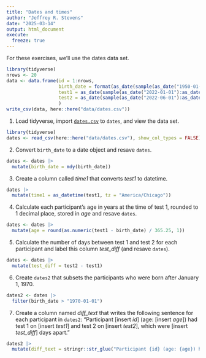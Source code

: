 ```yaml
---
title: "Dates and times"
author: "Jeffrey R. Stevens"
date: "2025-03-14"
output: html_document
execute:
  freeze: true
---
```


For these exercises, we'll use the dates data set. 

```r
library(tidyverse)
nrows <- 20
data <- data.frame(id = 1:nrows, 
                   birth_date = format(as_date(sample(as_date("1950-01-01"):as_date("2005-01-31"), nrows, replace = TRUE)), "%m/%d/%Y"),
                   test1 = as_date(sample(as_date("2022-01-01"):as_date("2022-03-31"), nrows, replace = TRUE)),
                   test2 = as_date(sample(as_date("2022-06-01"):as_date("2022-09-30"), nrows, replace = TRUE))
                   )
write_csv(data, here::here("data/dates.csv"))
```


1. Load tidyverse, import [`dates.csv`](https://jeffreyrstevens.github.io/dpavir2025/data/dates.csv) to `dates`, and view the data set.

```r
library(tidyverse)
dates <- read_csv(here::here("data/dates.csv"), show_col_types = FALSE)
```


2. Convert `birth_date` to a date object and resave `dates`.

```r
dates <- dates |> 
  mutate(birth_date = mdy(birth_date))
```


3. Create a column called _time1_ that converts _test1_ to datetime.

```r
dates |> 
  mutate(time1 = as_datetime(test1, tz = "America/Chicago"))
```


4. Calculate each participant's age in years at the time of test 1, rounded to 1 decimal place, stored in _age_ and resave `dates`.

```r
dates <- dates |> 
  mutate(age = round(as.numeric(test1 - birth_date) / 365.25, 1))
```


5. Calculate the number of days between test 1 and test 2 for each participant and label this column _test_diff_ (and resave `dates`).

```r
dates <- dates |> 
  mutate(test_diff = test2 - test1)
```


6. Create `dates2` that subsets the participants who were born after January 1, 1970.

```r
dates2 <- dates |> 
  filter(birth_date > "1970-01-01")
```


7. Create a column named _diff_text_ that writes the following sentence for each participant in `dates2`: "Participant [insert _id_] (age: [insert _age_]) had test 1 on [insert _test1_] and test 2 on [insert _test2_], which were [insert _test_diff_] days apart."

```r
dates2 |> 
  mutate(diff_text = stringr::str_glue("Participant {id} (age: {age}) had test 1 on {test1} and test 2 on {test2}, which were {test_diff} days apart."))
```

